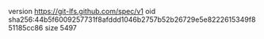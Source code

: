 version https://git-lfs.github.com/spec/v1
oid sha256:44b5f6009257731f8afddd1046b2757b52b26729e5e8222615349f851185cc86
size 5497

